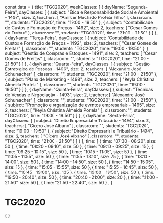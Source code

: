 const data = {
  title: "TGC2020",
  weekClasses: [
    {
      dayName: "Segunda-Feira",
      dayClasses: [
        {
          subject: "Ética e Responsabilidade Social e Ambiental - 1497",
          size: 2,
          teachers: [
            "Amilcar Machado Profeta Filho"
          ],
          classroom: "",
          students: "TGC2020",
          time: "19:00 - 19:50"
        },
        {
          subject: "Contabilidade de Custos e Formação de Preços - 1492",
          size: 2,
          teachers: [
            "Cesar Gomes de Freitas"
          ],
          classroom: "",
          students: "TGC2020",
          time: "21:00 - 21:50"
        }
      ]
    },
    {
      dayName: "Terça-Feira",
      dayClasses: [
        {
          subject: "Contabilidade de Custos e Formação de Preços - 1492",
          size: 2,
          teachers: [
            "Cesar Gomes de Freitas"
          ],
          classroom: "",
          students: "TGC2020",
          time: "19:00 - 19:50"
        },
        {
          subject: "Gestão de Compras e Estoques - 1491",
          size: 2,
          teachers: [
            "Cesar Gomes de Freitas"
          ],
          classroom: "",
          students: "TGC2020",
          time: "21:00 - 21:50"
        }
      ]
    },
    {
      dayName: "Quarta-Feira",
      dayClasses: [
        {
          subject: "Gestão Estratégica de Pessoas - 1496",
          size: 2,
          teachers: [
            "Alexandre José Schumacher"
          ],
          classroom: "",
          students: "TGC2020",
          time: "21:00 - 21:50"
        },
        {
          subject: "Plano de Marketing - 1498",
          size: 2,
          teachers: [
            "Keyla Christina Almeida Portela"
          ],
          classroom: "",
          students: "TGC2020",
          time: "19:00 - 19:50"
        }
      ]
    },
    {
      dayName: "Quinta-Feira",
      dayClasses: [
        {
          subject: "Técnicas de Vendas e Negociação - 1493",
          size: 2,
          teachers: [
            "Alexandre José Schumacher"
          ],
          classroom: "",
          students: "TGC2020",
          time: "21:00 - 21:50"
        },
        {
          subject: "Promoção e organização de eventos empresariais - 1495",
          size: 2,
          teachers: [
            "Keyla Christina Almeida Portela"
          ],
          classroom: "",
          students: "TGC2020",
          time: "19:00 - 19:50"
        }
      ]
    },
    {
      dayName: "Sexta-Feira",
      dayClasses: [
        {
          subject: "Direito Empresarial e Tributário - 1494",
          size: 2,
          teachers: [
            "Cícero José Albano"
          ],
          classroom: "",
          students: "TGC2020",
          time: "19:00 - 19:50"
        },
        {
          subject: "Direito Empresarial e Tributário - 1494",
          size: 2,
          teachers: [
            "Cícero José Albano"
          ],
          classroom: "",
          students: "TGC2020",
          time: "21:00 - 21:50"
        }
      ]
    }
  ],
  time: [
    {
      time: "07:30 - 08:20",
      size: 50
    },
    {
      time: "08:20 - 09:10",
      size: 50
    },
    {
      time: "09:10 - 09:25",
      size: 15
    },
    {
      time: "09:25 - 10:15",
      size: 50
    },
    {
      time: "10:15 - 11:05",
      size: 50
    },
    {
      time: "11:05 - 11:55",
      size: 50
    },
    {
      time: "11:55 - 13:10",
      size: 75
    },
    {
      time: "13:10 - 14:00",
      size: 50
    },
    {
      time: "14:00 - 14:50",
      size: 50
    },
    {
      time: "14:50 - 15:05",
      size: 15
    },
    {
      time: "15:05 - 15:55",
      size: 50
    },
    {
      time: "15:55 - 16:45",
      size: 50
    },
    {
      time: "16:45 - 19:00",
      size: 135
    },
    {
      time: "19:00 - 19:50",
      size: 50
    },
    {
      time: "19:50 - 20:40",
      size: 50
    },
    {
      time: "20:40 - 21:00",
      size: 20
    },
    {
      time: "21:00 - 21:50",
      size: 50
    },
    {
      time: "21:50 - 22:40",
      size: 50
    }
  ]
}

# TGC2020

<div>
    {
        <Grid
            title={data.title} 
            weekClasses={data.weekClasses} 
            time={data.time}
        />
    }
</div>